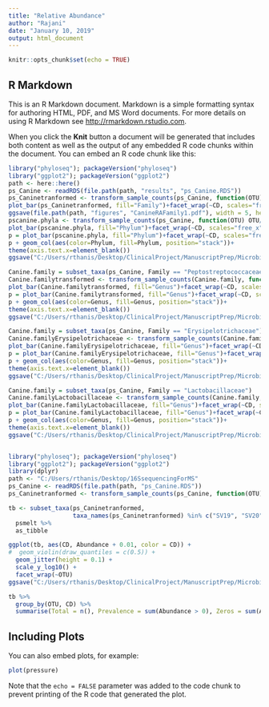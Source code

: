 ```yaml
---
title: "Relative Abundance"
author: "Rajani"
date: "January 10, 2019"
output: html_document
---
```


```r
knitr::opts_chunk$set(echo = TRUE)
```

## R Markdown

This is an R Markdown document. Markdown is a simple formatting syntax for authoring HTML, PDF, and MS Word documents. For more details on using R Markdown see <http://rmarkdown.rstudio.com>.

When you click the **Knit** button a document will be generated that includes both content as well as the output of any embedded R code chunks within the document. You can embed an R code chunk like this:

```r
library("phyloseq"); packageVersion("phyloseq")
library("ggplot2"); packageVersion("ggplot2")
path <- here::here()
ps_Canine <- readRDS(file.path(path, "results", "ps_Canine.RDS"))
ps_Caninetranformed <- transform_sample_counts(ps_Canine, function(OTU) OTU/sum(OTU)*100)
plot_bar(ps_Caninetranformed, fill="Family")+facet_wrap(~CD, scales="free_x")
ggsave(file.path(path, "figures", "CanineRAFamily1.pdf"), width = 5, height = 5, units = "in")
pscanine.phyla <- transform_sample_counts(ps_Canine, function(OTU) OTU/sum(OTU)*100)
plot_bar(pscanine.phyla, fill="Phylum")+facet_wrap(~CD, scales="free_x")
p = plot_bar(pscanine.phyla, fill="Phylum")+facet_wrap(~CD, scales="free_x")
p + geom_col(aes(color=Phylum, fill=Phylum, position="stack"))+
theme(axis.text.x=element_blank())
ggsave("C:/Users/rthanis/Desktop/ClinicalProject/ManuscriptPrep/Microbiome/CanineRAphylum2.pdf", width = 9, height = 5, units = "in")

Canine.family = subset_taxa(ps_Canine, Family == "Peptostreptococcaceae")
Canine.familytransformed <- transform_sample_counts(Canine.family, function(OTU) OTU/sum(OTU)*100)
plot_bar(Canine.familytransformed, fill="Genus")+facet_wrap(~CD, scales="free_x")
p = plot_bar(Canine.familytransformed, fill="Genus")+facet_wrap(~CD, scales="free_x")
p + geom_col(aes(color=Genus, fill=Genus, position="stack"))+
theme(axis.text.x=element_blank())
ggsave("C:/Users/rthanis/Desktop/ClinicalProject/ManuscriptPrep/Microbiome/CanineRAPeptostreptococcaceae.pdf", width = 9, height = 5, units = "in")

Canine.family = subset_taxa(ps_Canine, Family == "Erysipelotrichaceae")
Canine.familyErysipelotrichaceae <- transform_sample_counts(Canine.family, function(OTU) OTU/sum(OTU)*100)
plot_bar(Canine.familyErysipelotrichaceae, fill="Genus")+facet_wrap(~CD, scales="free_x")
p = plot_bar(Canine.familyErysipelotrichaceae, fill="Genus")+facet_wrap(~CD, scales="free_x")
p + geom_col(aes(color=Genus, fill=Genus, position="stack"))+
theme(axis.text.x=element_blank())
ggsave("C:/Users/rthanis/Desktop/ClinicalProject/ManuscriptPrep/Microbiome/CanineRAErysipelotrichaceae.pdf", width = 9, height = 5, units = "in")

Canine.family = subset_taxa(ps_Canine, Family == "Lactobacillaceae")
Canine.familyLactobacillaceae <- transform_sample_counts(Canine.family, function(OTU) OTU/sum(OTU)*100)
plot_bar(Canine.familyLactobacillaceae, fill="Genus")+facet_wrap(~CD, scales="free_x")
p = plot_bar(Canine.familyLactobacillaceae, fill="Genus")+facet_wrap(~CD, scales="free_x")
p + geom_col(aes(color=Genus, fill=Genus, position="stack"))+
theme(axis.text.x=element_blank())
ggsave("C:/Users/rthanis/Desktop/ClinicalProject/ManuscriptPrep/Microbiome/CanineRALactobacillaceae.pdf", width = 9, height = 5, units = "in")



```

```r
library("phyloseq"); packageVersion("phyloseq")
library("ggplot2"); packageVersion("ggplot2")
library(dplyr)
path <- "C:/Users/rthanis/Desktop/16SsequencingForMS"
ps_Canine <- readRDS(file.path(path, "ps_Canine.RDS"))
ps_Caninetranformed <- transform_sample_counts(ps_Canine, function(OTU) OTU/sum(OTU)*100)
```
```r
tb <- subset_taxa(ps_Caninetranformed, 
                  taxa_names(ps_Caninetranformed) %in% c("SV19", "SV20", "SV82", "SV35", "SV102")) %>%
  psmelt %>%
  as_tibble
```

```r
ggplot(tb, aes(CD, Abundance + 0.01, color = CD)) +
#  geom_violin(draw_quantiles = c(0.5)) +
  geom_jitter(height = 0.1) +
  scale_y_log10() +
  facet_wrap(~OTU)
ggsave("C:/Users/rthanis/Desktop/ClinicalProject/ManuscriptPrep/Microbiome/CanineRASV.pdf", width = 9, height = 5, units = "in")
```
```r
tb %>%
  group_by(OTU, CD) %>%
  summarise(Total = n(), Prevalence = sum(Abundance > 0), Zeros = sum(Abundance == 0))
```



## Including Plots

You can also embed plots, for example:

```r
plot(pressure)
```

Note that the `echo = FALSE` parameter was added to the code chunk to prevent printing of the R code that generated the plot.
